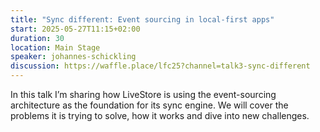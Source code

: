 ```yaml
---
title: "Sync different: Event sourcing in local-first apps"
start: 2025-05-27T11:15+02:00
duration: 30
location: Main Stage
speaker: johannes-schickling
discussion: https://waffle.place/lfc25?channel=talk3-sync-different
---
```


In this talk I’m sharing how LiveStore is using the event-sourcing architecture as the foundation for its sync engine. We will cover the problems it is trying to solve, how it works and dive into new challenges.
